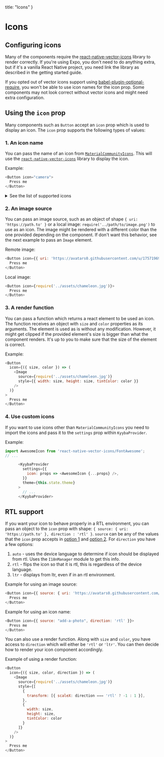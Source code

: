   title: "Icons"
}


# Icons

## Configuring icons

Many of the components require the [react-native-vector-icons](https://github.com/oblador/react-native-vector-icons) library to render correctly. If you're using Expo, you don't need to do anything extra, but if it's a vanilla React Native project, you need link the library as described in the getting started guide.

If you opted out of vector icons support using [babel-plugin-optional-require](https://github.com/satya164/babel-plugin-optional-require), you won't be able to use icon names for the icon prop. Some components may not look correct without vector icons and might need extra configuration.

## Using the `icon` prop

Many components such as `Button` accept an `icon` prop which is used to display an icon. The `icon` prop supports the following types of values:

### 1. An icon name

You can pass the name of an icon from [`MaterialCommunityIcons`](https://materialdesignicons.com). This will use the [`react-native-vector-icons`](https://github.com/oblador/react-native-vector-icons) library to display the icon.

Example:

```js
<Button icon="camera">
  Press me
</Button>
```

<details><summary>See the list of supported icons</summary>
  <IconsList />
</details>

### 2. An image source

You can pass an image source, such as an object of shape `{ uri: 'https://path.to' }` or a local image: `require('../path/to/image.png')` to use as an icon. The image might be rendered with a different color than the one provided depending on the component. If don't want this behavior, see the next example to pass an `Image` element.

Remote image:

```js
<Button icon={{ uri: 'https://avatars0.githubusercontent.com/u/17571969?v=3&s=400' }}>
  Press me
</Button>
```

Local image:

```js
<Button icon={require('../assets/chameleon.jpg')}>
  Press me
</Button>
```

### 3. A render function

You can pass a function which returns a react element to be used an icon. The function receives an object with `size` and `color` properties as its arguments. The element is used as is without any modification. However, it might get clipped if the provided element's size is bigger than what the component renders. It's up to you to make sure that the size of the element is correct.

Example:

```js
<Button
  icon={({ size, color }) => (
    <Image
      source={require('../assets/chameleon.jpg')}
      style={{ width: size, height: size, tintColor: color }}
    />
  )}
>
  Press me
</Button>
```

### 4. Use custom icons

If you want to use icons other than `MaterialCommunityIcons` you need to import the icons and pass it to the `settings` prop within `KyybaProvider`.

Example:

```js
import AwesomeIcon from 'react-native-vector-icons/FontAwesome';
// ...

      <KyybaProvider
        settings={{
          icon: props => <AwesomeIcon {...props} />,
        }}
        theme={this.state.theme}
      >
        // ...
      </KyybaProvider>
```

## RTL support

If you want your icon to behave properly in a RTL environment, you can pass an object to the `icon` prop with shape: `{ source: { uri: 'https://path.to' }, direction : 'rtl' }`. `source` can be any of the values that the `icon` prop accepts in [option 1](#1.-an-icon-name) and [option 2](#2.-an-image-source). For `direction` you have a few options:

1. `auto` - uses the device language to determine if icon should be displayed from rtl. Uses the `I18nManager` module to get this info.
2. `rtl` - flips the icon so that it is rtl, this is regardless of the device language.
3. `ltr` - displays from ltr, even if in an rtl environment.

Example for using an image source:

```js
<Button icon={{ source: { uri: 'https://avatars0.githubusercontent.com/u/17571969?v=3&s=400' }, direction: 'rtl' }}>
  Press me
</Button>
```

Example for using an icon name:

```js
<Button icon={{ source: "add-a-photo", direction: 'rtl' }}>
  Press me
</Button>
```

You can also use a render function. Along with `size` and `color`, you have access to `direction` which will either be `'rtl'` or `'ltr'`. You can then decide how to render your icon component accordingly.

Example of using a render function:

```js
<Button
  icon={({ size, color, direction }) => (
    <Image
      source={require('../assets/chameleon.jpg')}
      style={[
        {
          transform: [{ scaleX: direction === 'rtl' ? -1 : 1 }],
        },
        {
          width: size,
          height: size,
          tintColor: color
        }
      ]}
    />
  )}
>
  Press me
</Button>
```
